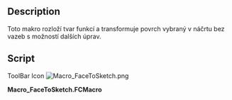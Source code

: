 <languages/>
{{Macro/cs
|Name=FaceToSketch
|Translate=FaceToSketch
|Icon=Macro_FaceToSketch.png
|Description=Konvertuje povrch do náčrtu bez vazeb.
|Author=Jreinhardt
|Version=1.0
|Date=2013-12-23
|FCVersion=All
|Download=[https://www.freecad.org/wiki/images/6/6e/Macro_FaceToSketch.png ToolBar Icon]
}}

<div class="mw-translate-fuzzy">
==Description==
Toto makro rozloží tvar funkcí {{KEY|[[Image:Draft Downgrade.png|16px]] [[Draft Downgrade]]}} a transformuje povrch vybraný v náčrtu bez vazeb s možností dalších úprav.
</div>

==Script==

<div lang="en" dir="ltr" class="mw-content-ltr">
ToolBar Icon [[Image:Macro_FaceToSketch.png]]
</div>

'''Macro_FaceToSketch.FCMacro'''

{{MacroCode|code=

import Draft
  
wires,_faces = Draft.downgrade(FreeCADGui.Selection.getSelection(),delete=True)
  
sketch = Draft.makeSketch(wires[0:1])
for wire in wires[1:]:
    Draft.makeSketch([wire],addTo=sketch)
  
for wire in wires:
    FreeCAD.ActiveDocument.removeObject(wire.Name)
}}

{{clear}}